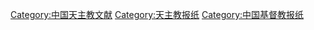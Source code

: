 [[Category:中国天主教文献|Category:中国天主教文献]]
[[Category:天主教报纸|Category:天主教报纸]]
[[Category:中国基督教报纸|Category:中国基督教报纸]]